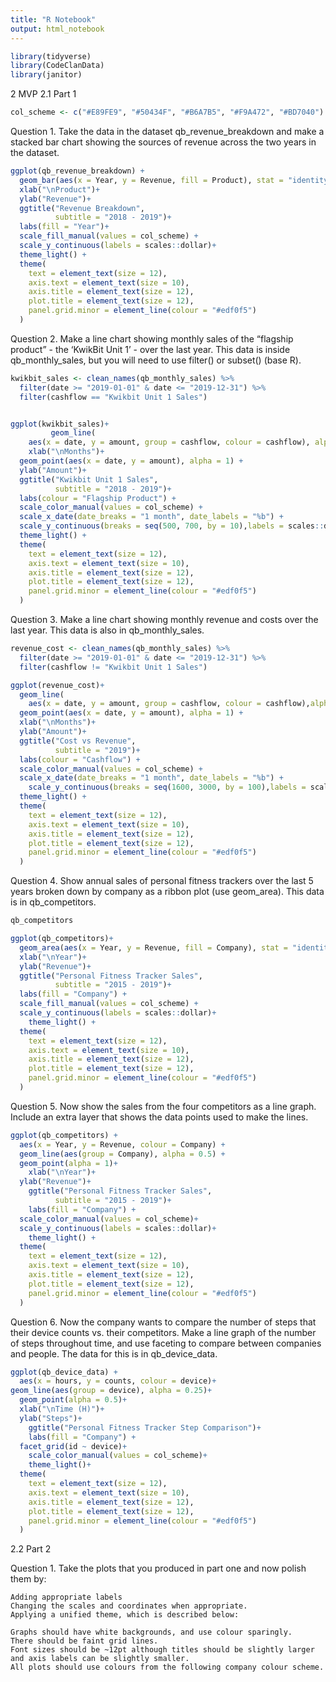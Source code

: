 ```yaml
---
title: "R Notebook"
output: html_notebook
---
```


```r
library(tidyverse)
library(CodeClanData)
library(janitor)
```

2 MVP
2.1 Part 1

```r
col_scheme <- c("#E89FE9", "#50434F", "#B6A7B5", "#F9A472", "#BD7040")
```


Question 1.
Take the data in the dataset qb_revenue_breakdown and make a stacked bar chart showing the sources of revenue across the two years in the dataset.

```r
ggplot(qb_revenue_breakdown) +
  geom_bar(aes(x = Year, y = Revenue, fill = Product), stat = "identity")+
  xlab("\nProduct")+
  ylab("Revenue")+
  ggtitle("Revenue Breakdown",
          subtitle = "2018 - 2019")+
  labs(fill = "Year")+
  scale_fill_manual(values = col_scheme) +
  scale_y_continuous(labels = scales::dollar)+
  theme_light() +
  theme(
    text = element_text(size = 12),
    axis.text = element_text(size = 10),
    axis.title = element_text(size = 12),
    plot.title = element_text(size = 12),
    panel.grid.minor = element_line(colour = "#edf0f5")
  )
```
Question 2.
Make a line chart showing monthly sales of the “flagship product” - the ‘KwikBit Unit 1’ - over the last year. This data is inside qb_monthly_sales, but you will need to use filter() or subset() (base R).

```r
kwikbit_sales <- clean_names(qb_monthly_sales) %>% 
  filter(date >= "2019-01-01" & date <= "2019-12-31") %>% 
  filter(cashflow == "Kwikbit Unit 1 Sales")


ggplot(kwikbit_sales)+
         geom_line(
    aes(x = date, y = amount, group = cashflow, colour = cashflow), alpha = 1)+
    xlab("\nMonths")+
  geom_point(aes(x = date, y = amount), alpha = 1) +
  ylab("Amount")+
  ggtitle("Kwikbit Unit 1 Sales",
          subtitle = "2018 - 2019")+
  labs(colour = "Flagship Product") +
  scale_color_manual(values = col_scheme) +
  scale_x_date(date_breaks = "1 month", date_labels = "%b") +
  scale_y_continuous(breaks = seq(500, 700, by = 10),labels = scales::dollar)+
  theme_light() +
  theme(
    text = element_text(size = 12),
    axis.text = element_text(size = 10),
    axis.title = element_text(size = 12),
    plot.title = element_text(size = 12),
    panel.grid.minor = element_line(colour = "#edf0f5")
  )
```
Question 3.
Make a line chart showing monthly revenue and costs over the last year. This data is also in qb_monthly_sales.

```r
revenue_cost <- clean_names(qb_monthly_sales) %>% 
  filter(date >= "2019-01-01" & date <= "2019-12-31") %>% 
  filter(cashflow != "Kwikbit Unit 1 Sales")

ggplot(revenue_cost)+
  geom_line(
    aes(x = date, y = amount, group = cashflow, colour = cashflow),alpha = 1)+
  geom_point(aes(x = date, y = amount), alpha = 1) +
  xlab("\nMonths")+
  ylab("Amount")+
  ggtitle("Cost vs Revenue",
          subtitle = "2019")+
  labs(colour = "Cashflow") +
  scale_color_manual(values = col_scheme) +
  scale_x_date(date_breaks = "1 month", date_labels = "%b") +
    scale_y_continuous(breaks = seq(1600, 3000, by = 100),labels = scales::dollar) +
  theme_light() +
  theme(
    text = element_text(size = 12),
    axis.text = element_text(size = 10),
    axis.title = element_text(size = 12),
    plot.title = element_text(size = 12),
    panel.grid.minor = element_line(colour = "#edf0f5")
  )
```
Question 4.
Show annual sales of personal fitness trackers over the last 5 years broken down by company as a ribbon plot (use geom_area). This data is in qb_competitors.

```r
qb_competitors

ggplot(qb_competitors)+
  geom_area(aes(x = Year, y = Revenue, fill = Company), stat = "identity")+
  xlab("\nYear")+
  ylab("Revenue")+
  ggtitle("Personal Fitness Tracker Sales",
          subtitle = "2015 - 2019")+
  labs(fill = "Company") +
  scale_fill_manual(values = col_scheme) +
  scale_y_continuous(labels = scales::dollar)+
    theme_light() +
  theme(
    text = element_text(size = 12),
    axis.text = element_text(size = 10),
    axis.title = element_text(size = 12),
    plot.title = element_text(size = 12),
    panel.grid.minor = element_line(colour = "#edf0f5")
  )
```
Question 5.
Now show the sales from the four competitors as a line graph. Include an extra layer that shows the data points used to make the lines.

```r
ggplot(qb_competitors) + 
  aes(x = Year, y = Revenue, colour = Company) +
  geom_line(aes(group = Company), alpha = 0.5) +
  geom_point(alpha = 1)+
    xlab("\nYear")+
  ylab("Revenue")+
    ggtitle("Personal Fitness Tracker Sales",
          subtitle = "2015 - 2019")+
    labs(fill = "Company") +
  scale_color_manual(values = col_scheme)+
  scale_y_continuous(labels = scales::dollar)+
    theme_light() +
  theme(
    text = element_text(size = 12),
    axis.text = element_text(size = 10),
    axis.title = element_text(size = 12),
    plot.title = element_text(size = 12),
    panel.grid.minor = element_line(colour = "#edf0f5")
  )
```
Question 6.
Now the company wants to compare the number of steps that their device counts vs. their competitors. Make a line graph of the number of steps throughout time, and use faceting to compare between companies and people. The data for this is in qb_device_data.


```r
ggplot(qb_device_data) + 
  aes(x = hours, y = counts, colour = device)+
geom_line(aes(group = device), alpha = 0.25)+
  geom_point(alpha = 0.5)+
  xlab("\nTime (H)")+
  ylab("Steps")+
    ggtitle("Personal Fitness Tracker Step Comparison")+
    labs(fill = "Company") +
  facet_grid(id ~ device)+
    scale_color_manual(values = col_scheme)+
    theme_light()+
  theme(
    text = element_text(size = 12),
    axis.text = element_text(size = 10),
    axis.title = element_text(size = 12),
    plot.title = element_text(size = 12),
    panel.grid.minor = element_line(colour = "#edf0f5")
  )
```

2.2 Part 2

Question 1.
Take the plots that you produced in part one and now polish them by:

    Adding appropriate labels
    Changing the scales and coordinates when appropriate.
    Applying a unified theme, which is described below:

    Graphs should have white backgrounds, and use colour sparingly.
    There should be faint grid lines.
    Font sizes should be ~12pt although titles should be slightly larger and axis labels can be slightly smaller.
    All plots should use colours from the following company colour scheme.





